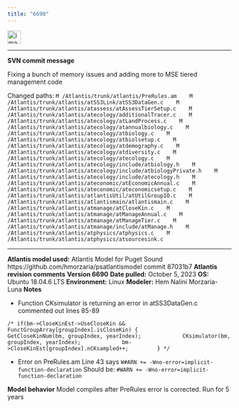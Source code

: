 ```yaml
---
title: "6690"
---
```


<img width="30" alt="image" src="https://user-images.githubusercontent.com/11339490/272713181-58a7442b-f4df-4987-9afe-cb4702236a8f.jpg">

--------------------------------------------------------------------------------

**SVN commit message**

Fixing a bunch of memory issues and adding more to MSE tiered management code

Changed paths:
`   M /Atlantis/trunk/atlantis/PreRules.am
   M /Atlantis/trunk/atlantis/atSS3Link/atSS3DataGen.c
   M /Atlantis/trunk/atlantis/atassess/atAssessTierSetup.c
   M /Atlantis/trunk/atlantis/atecology/additionalTracer.c
   M /Atlantis/trunk/atlantis/atecology/atLandProcess.c
   M /Atlantis/trunk/atlantis/atecology/atannualbiology.c
   M /Atlantis/trunk/atlantis/atecology/atbiology.c
   M /Atlantis/trunk/atlantis/atecology/atbiolsetup.c
   M /Atlantis/trunk/atlantis/atecology/atdemography.c
   M /Atlantis/trunk/atlantis/atecology/atdiversity.c
   M /Atlantis/trunk/atlantis/atecology/atecology.c
   M /Atlantis/trunk/atlantis/atecology/include/atbiology.h
   M /Atlantis/trunk/atlantis/atecology/include/atbiologyPrivate.h
   M /Atlantis/trunk/atlantis/atecology/include/atecology.h
   M /Atlantis/trunk/atlantis/ateconomic/atEconomicAnnual.c
   M /Atlantis/trunk/atlantis/ateconomic/ateconomicsetup.c
   M /Atlantis/trunk/atlantis/atlantisUtil/atUtilGroupIO.c
   M /Atlantis/trunk/atlantis/atlantismain/atlantismain.c
   M /Atlantis/trunk/atlantis/atmanage/atCloseKin.c
   M /Atlantis/trunk/atlantis/atmanage/atManageAnnual.c
   M /Atlantis/trunk/atlantis/atmanage/atManageTier.c
   M /Atlantis/trunk/atlantis/atmanage/include/atManage.h
   M /Atlantis/trunk/atlantis/atphysics/atphysics.c
   M /Atlantis/trunk/atlantis/atphysics/atsourcesink.c`
   
--------------------------------------------------------------------------------

**Atlantis model used:** Atlantis Model for Puget Sound https://github.com/hmorzaria/psatlantismodel commit 87031b7
**Atlantis revision comments**
**Version 6690**
**Date pulled:** October 5, 2023
**OS:** Ubuntu 18.04.6 LTS
**Environment:** Linux
**Modeler:** Hem Nalini Morzaria-Luna
**Notes**

-   Function CKsimulator is returning an error in atSS3DataGen.c commented out lines 85-89

` /* if(bm->CloseKinEst->UseCloseKin && FunctGroupArray[groupIndex].isCloseKin) {
            GetCloseKinNum(bm, groupIndex, yearIndex);
            CKsimulator(bm, groupIndex, yearIndex);
            bm->CloseKinEst[groupIndex].nCKsampled++;
        } */`

-  Error on PreRules.am 
Line 43 says
`W#ARN += -Wno-error=implicit-function-declaration`
Should be:
`#WARN += -Wno-error=implicit-function-declaration`

**Model behavior**
Model compiles after PreRules error is corrected. Run for 5 years

